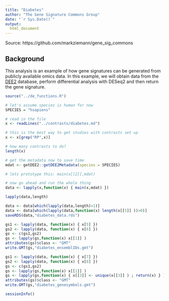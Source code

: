 ```yaml
---
title: "Diabetes"
author: "The Gene Signature Commons Group"
date: "`r Sys.Date()`"
output:
  html_document
---
```

Source: https://github.com/markziemann/gene_sig_commons

## Background

This analysis is an example of how gene signatures can be generated from publicly available omics data.
In this example, we will obtain data from the [DEE2](http://dee2.io) database, perform differential analysis with DESeq2 and then return the gene signature. 

```r
source("../de_functions.R")
```


```r
# let's assume species is human for now
SPECIES = "hsapiens"

# read in the file
x <- readLines("../contrasts/diabetes.md")

# this is the best way to get studies with contrasts set up
x <- x[grep("RP",x)]

# how many contrasts to do?
length(x)

# get the metadata now to save time
mdat <- getDEE2::getDEE2Metadata(species = SPECIES)

# lets prototype this: main(x[[2]],mdat)

# now go ahead and run the whole thing
data <- lapply(x,function(x) { main(x,mdat) })

lapply(data,length)

data <- data[which(lapply(data,length)>1)]
data <- data[which(lapply(data,function(x) length(x[[5]] ))>0)]
saveRDS(data,"diabetes_data.rds")

gs1 <- lapply(data, function(x) { x[5] })
gs2 <- lapply(data, function(x) { x[6] })
gs <- c(gs1,gs2)
gs <- lapply(gs,function(x) x[[1]] )
attributes(gs)$class <- "GMT"
write.GMT(gs,"diabetes_ensemblIDs.gmt")

gs1 <- lapply(data, function(x) { x[7] })
gs2 <- lapply(data, function(x) { x[8] })
gs <- c(gs1,gs2)
gs <- lapply(gs,function(x) x[[1]] )
gs <- lapply(gs,function(x) { x[[3]] <- unique(x[[3]] ) ; return(x) } )
attributes(gs)$class <- "GMT"
write.GMT(gs,"diabetes_genesymbols.gmt")

```


```r
sessionInfo()
```
